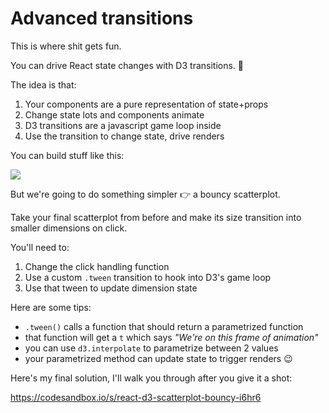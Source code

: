 # Advanced transitions

This is where shit gets fun.

You can drive React state changes with D3 transitions. 🤯

The idea is that:

1. Your components are a pure representation of state+props
2. Change state lots and components animate
3. D3 transitions are a javascript game loop inside
4. Use the transition to change state, drive renders

You can build stuff like this:

![](https://i.imgur.com/hzKOMXi.gif)

But we're going to do something simpler 👉 a bouncy scatterplot.

Take your final scatterplot from before and make its size transition into smaller dimensions on click.

You'll need to:

1. Change the click handling function
2. Use a custom `.tween` transition to hook into D3's game loop
3. Use that tween to update dimension state

Here are some tips:

- `.tween()` calls a function that should return a parametrized function
- that function will get a `t` which says _"We're on this frame of animation"_
- you can use `d3.interpolate` to parametrize between 2 values
- your parametrized method can update state to trigger renders 😉

Here's my final solution, I'll walk you through after you give it a shot:

https://codesandbox.io/s/react-d3-scatterplot-bouncy-i6hr6
